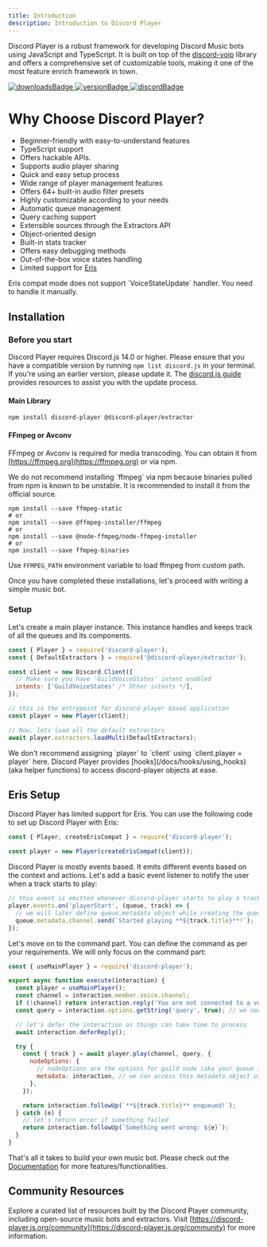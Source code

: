 ```yaml
---
title: Introduction
description: Introduction to Discord Player
---
```


Discord Player is a robust framework for developing Discord Music bots using JavaScript and TypeScript. It is built on top of the [discord-voip](https://npm.im/discord-voip) library and offers a comprehensive set of customizable tools, making it one of the most feature enrich framework in town.

<div className="flex flex-row gap-2">
  <a
    className="underline font-semibold text-teal-500 hover:text-teal-600"
    target="_blank"
    rel="noopener noreferrer"
    href="/guide/[topic]/[page]"
  >
    <img src="https://img.shields.io/npm/dt/discord-player?style=for-the-badge" alt="downloadsBadge" />
  </a>
  <a
    className="underline font-semibold text-teal-500 hover:text-teal-600"
    target="_blank"
    rel="noopener noreferrer"
    href="https://npmjs.com/discord-player"
  >
    <img src="https://img.shields.io/npm/v/discord-player?style=for-the-badge" alt="versionBadge" />
  </a>
  <a
    className="underline font-semibold text-teal-500 hover:text-teal-600"
    target="_blank"
    rel="noopener noreferrer"
    href="https://androz2091.fr/discord"
  >
    <img
      src="https://img.shields.io/discord/558328638911545423?style=for-the-badge&amp;color=7289da"
      alt="discordBadge"
    />
  </a>
</div>

# Why Choose Discord Player?

- Beginner-friendly with easy-to-understand features
- TypeScript support
- Offers hackable APIs.
- Supports audio player sharing
- Quick and easy setup process
- Wide range of player management features
- Offers 64+ built-in audio filter presets
- Highly customizable according to your needs
- Automatic queue management
- Query caching support
- Extensible sources through the Extractors API
- Object-oriented design
- Built-in stats tracker
- Offers easy debugging methods
- Out-of-the-box voice states handling
- Limited support for [Eris](https://npmjs.com/eris)

<Callout type="info">
  Eris compat mode does not support `VoiceStateUpdate` handler. You need to handle it manually.
</Callout>

## Installation

### Before you start

Discord Player requires Discord.js 14.0 or higher. Please ensure that you have a compatible version by running `npm list discord.js` in your terminal. If you're using an earlier version, please update it. The [discord.js guide](https://discordjs.guide) provides resources to assist you with the update process.

#### Main Library

```package-install
npm install discord-player @discord-player/extractor
```

#### FFmpeg or Avconv

FFmpeg or Avconv is required for media transcoding. You can obtain it from [https://ffmpeg.org](https://ffmpeg.org) or via npm.

<Callout type="warn">
  We do not recommend installing `ffmpeg` via npm because binaries pulled from npm is known to be unstable. It is
  recommended to install it from the official source.
</Callout>

```package-install
npm install --save ffmpeg-static
# or
npm install --save @ffmpeg-installer/ffmpeg
# or
npm install --save @node-ffmpeg/node-ffmpeg-installer
# or
npm install --save ffmpeg-binaries
```

<Callout type="info">Use `FFMPEG_PATH` environment variable to load ffmpeg from custom path.</Callout>

Once you have completed these installations, let's proceed with writing a simple music bot.

### Setup

Let's create a main player instance. This instance handles and keeps track of all the queues and its components.

```js title="index.js"
const { Player } = require('discord-player');
const { DefaultExtractors } = require('@discord-player/extractor');

const client = new Discord.Client({
  // Make sure you have 'GuildVoiceStates' intent enabled
  intents: ['GuildVoiceStates' /* Other intents */],
});

// this is the entrypoint for discord-player based application
const player = new Player(client);

// Now, lets load all the default extractors
await player.extractors.loadMulti(DefaultExtractors);
```

<Callout type="warn">
  We don't recommend assigning `player` to `client` using `client.player = player` here. Discord Player provides
  [hooks](/docs/hooks/using_hooks) (aka helper functions) to access discord-player objects at ease.
</Callout>

## Eris Setup

Discord Player has limited support for Eris. You can use the following code to set up Discord Player with Eris:

```js title="index.js"
const { Player, createErisCompat } = require('discord-player');

const player = new Player(createErisCompat(client));
```

Discord Player is mostly events based. It emits different events based on the context and actions. Let's add a basic event listener to notify the user when a track starts to play:

```js title="index.js"
// this event is emitted whenever discord-player starts to play a track
player.events.on('playerStart', (queue, track) => {
  // we will later define queue.metadata object while creating the queue
  queue.metadata.channel.send(`Started playing **${track.title}**!`);
});
```

Let's move on to the command part. You can define the command as per your requirements. We will only focus on the command part:

```js title="play.js"
const { useMainPlayer } = require('discord-player');

export async function execute(interaction) {
  const player = useMainPlayer();
  const channel = interaction.member.voice.channel;
  if (!channel) return interaction.reply('You are not connected to a voice channel!'); // make sure we have a voice channel
  const query = interaction.options.getString('query', true); // we need input/query to play

  // let's defer the interaction as things can take time to process
  await interaction.deferReply();

  try {
    const { track } = await player.play(channel, query, {
      nodeOptions: {
        // nodeOptions are the options for guild node (aka your queue in simple word)
        metadata: interaction, // we can access this metadata object using queue.metadata later on
      },
    });

    return interaction.followUp(`**${track.title}** enqueued!`);
  } catch (e) {
    // let's return error if something failed
    return interaction.followUp(`Something went wrong: ${e}`);
  }
}
```

That's all it takes to build your own music bot. Please check out the [Documentation](https://discord-player.js.org) for more features/functionalities.

## Community Resources

Explore a curated list of resources built by the Discord Player community, including open-source music bots and extractors. Visit [https://discord-player.js.org/community](https://discord-player.js.org/community) for more information.
